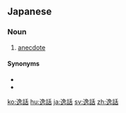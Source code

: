 ==Japanese==
{{ja-kanjitab|いつ|わ|yomi=o}}

===Noun===
{{ja-noun|いつわ}}

# [[anecdote]]
#: {{ja-usex|彼にはおもしろい'''逸話'''がある。|かれ に は おもしろい '''いつわ''' が ある。|There's an interesting story about him.}}

====Synonyms====
* {{ja-r|裏話|うらばなし}}
* {{ja-r|エピソード}}

[[ko:逸話]]
[[hu:逸話]]
[[ja:逸話]]
[[sv:逸話]]
[[zh:逸話]]